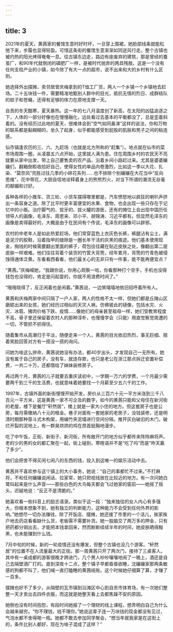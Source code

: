 ```yaml
---
---
---
```

title: 3
---





2021年的夏天，黄茜家的餐馆生意时好时坏，一旦穿上围裙，她脸部线条就能松弛下来，步履也显得轻盈。可惜这条街的餐馆生意渐渐如同逆风行走。整个古镇也被灼热的阳光烤得奄奄一息。往古镇东边走，路边有座废弃的建筑，那是曾经的蚕茧厂，和90年代就倒闭的磷肥厂一样，是被时代抛弃的两具残肢。这是一个没有任何支柱产业的小镇，如今除了有大一点的超市，说不出来和大的乡村有什么区别。

她选择外出摆摊，卖邻居曾庆梅拿到的T恤工厂货，两人一个乡镇一个乡镇地去赶场。二十五块钱一件，需要精准地甄别人群中的目光，抵抗无情的烈日、成群结队的蚊子和苍蝇，还得有足够的体力在原地支撑一天。

自贡的冬天酷寒，夏天暴热。这一年的七八月温度创了新高，在太阳的凶猛追逐之下，人体的一部分好像也在慢慢融化，远处看过去基本的平衡都没了，总是歪着斜着的。没有经历过此地的夏天，很难体会到“空气如同鼻涕”这样的说法，你和万物的联系都是黏糊糊的，坐久了起身，似乎都能感受到屁股的肌肤和凳子之间的粘连感。

仙市镇逢农历的三、六、九赶场（也就是北方所称的“赶集”）。地点就在仙市的菜市场周围一圈，从凌晨五六点开始，这里就人满为患。住在周围乡村的农民天不亮就要从家中出发，带上自己要售卖的农产品，沿着乡间小路赶过来。尤其是婆婆孃孃们，翻箱倒柜收拾好自己，使得女性的单品内卷激烈，比如这一季以大花、扎染、“莫奈风”完胜过往几季的小碎花系列……也不排除个别孃孃在大花当中“反向思维”，花中带花，大胆自信地诠释着身上的熊熊烈火，对当下所谓的潮流无丝毫的献媚和讨好。

各种各样的小推车、货三轮、小货车摆得哪里都是，汽车愤怒地以疯狂的喇叭声挤出一条容身之道。除了比平时更丰富便宜的水果、食物，也会出现一些只存在于记忆中的小贩。治疗脚气的、拔牙的、拔火罐的游医，还有的摊位上会出现中国历任领导人的画像，毛泽东、周恩来、邓小平、胡锦涛、习近平都有。但显然毛泽东的画像是卖得最好的，大概是由于在民间有个传说，毛泽东的画像可以辟邪。

农村的中老年人是如此热爱赶场，他们常穿蓝色上衣灰色长裤，裤腿沾有尘土，满是泥泞的胶鞋，沿着指甲的缝隙是一圈长年干活的灰黑的痕迹。他们基本使用现金，掏钱的时候需要翻出里面的裤子，荷包往往藏在贴近皮肤之处，像翻出第二层皮肤一样艰难。他们往往背着个装货的竹筐大背篼，经年累月，背篼的竹青色被侵蚀得通体泛黄。东看看西看看，他们最关心的无非只有一件事，能不能再便宜点？

“黄茜。”庆梅喊她，“我跟你说，你用心观察一哈，你看那种打个空手，手机也没得钱包也没得的，肯定是问起耍的，你就不用浪费时间了。”

“哦哦晓得了，反正闲着也是闲着。”黄茜说，一边笑嘻嘻地依旧招呼着所有人。

黄茜和庆梅两家中间只隔了一户人家，两人的性格不太一样，但她们都是丘陵山区磨砺出来的女孩，她们经历过相似的天灾人祸，仿佛彼此的镜像，包括水灾、火灾、冰雹、猪肉价格下跌、疫情……像她们的母亲甚至祖母一样，她们受教育程度不高，骨子里还保留着农村人的那种淳朴，也慢慢学会（只能）用直觉察觉周遭的一切，不管抓不抓得住。

随着集市从高潮归于平淡，随便走来一个人，黄茜的目光依旧热烈，事无巨细、赔着笑脸回答对方有一搭没一搭的询问。

问她为啥这么拼命，黄茜说她没有办法，都40岁出头，才发现自己一无所有。她没有属于自己的房子，没有车，就连存款，也只是老公在浙江那点拆迁安置补偿费，一共二十万，还都借给了妹妹装修房子。

再过两个月，黄茜的儿子就要去重庆读初中，一学期一万六的学费，一个月最少需要两千到三千的生活费，也就意味着她要找一个月薪至少五六千的工作。

1997年，古镇外面的新街慢慢开始开发，房价从三百六十元一平方米涨到三千八百元一平方米，这是黄茜一家不可企及的数字，如今的黄茜只能和父母住在新河街的老屋，楼下是餐厅“轩然居”，楼上就是一家大小住的地方。但这套房子也是公房，每月需缴纳八十元的租金。巷子对面有一套她家的老房子，没钱装修，还是明清时期那种穿斗式木构架，用编竹夹泥墙进行空间分隔，推开灰白破旧的木门，破烂开裂的泥地上，有一群臭烘烘的鸡在昂首挺胸地漫步。

吃了中午饭，正街、新街子、新河街，所有敞开门的地方似乎都传来阵阵麻将声。老的少的男的女的都汇聚在一起，街上碰到，寒暄语并不是“吃了吗”而是“昨天赢了多少”。

他们会把舍不得买闲七闲八的东西的钱，投入到这唯一的娱乐活动中去。

黄茜并不喜欢参与这个镇上的大小事务，她说：“自己的事都忙不过来。”不打麻将，不和任何孃孃说闲话、拉家常，她只把视线放在比较近的地方。有一次问她白鹭叫起来是什么声音——那些白色的大鸟每天都会飞过她家的窗前——她摇了摇头，迟疑地说：“反正不是清脆的。”

她喜欢看一些抖音上的励志语录。类似于这一段：“独来独往的女人内心有多强大，你根本想象不到，她有独立的判断能力，这种能力不会受到任何外界的影响。”她想尽一切办法赚钱，除了开饭店、摆摊，她还接了市里的一个活儿，挨家挨户地去药店看看缺什么货，老板需不需要补货。她一股脑交了两万多的押金，只有把药都分销出去，才能把本钱拿回来，然而断断续续半年的时间，她皮肤晒得黢黑，也未能赚到什么钱。

7月中旬的时候，新的一轮疫情还没有爆发，但整个古镇也没几个游客。“轩然居”的位置不在人流量最大的正街。那一周黄茜只开了两次门，接待了三桌客人。其中有一桌成都的游客很晚才跨进门，几个男人吵吵嚷嚷地闹了一晚上，酒还是自己去隔壁酒厂打的。直到深夜十二点，整个镇子早都昏昏欲睡，沈孃孃家那两条敏感的狗都不叫了，他们喊一直打瞌睡的黄茜结账。这个时候她仔细算了算，才赚了一百多。

摆摊也好不了多少，从隔壁的瓦市镇到沿滩区中心到自贡市体育场，有一次她们整整一天才卖出去四件衣服，而这就是她整天看上去都焦躁不安的原因。

她倒也没有时间抱怨，有段时间她报了一个理财的线上课程，想弄明白自己为什么会越来越穷。“你不理钱，钱不理你。”她说这辈子连一万块钱的现金都没有见过，气泡水都不舍得喝一瓶。她都不敢去参加同学聚会，“想当年就我家是在这街上的，条件比别人都好，现在为啥子混成了这样？”
